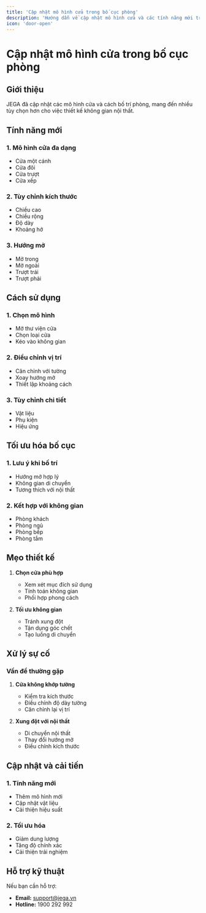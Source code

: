 ```yaml
---
title: 'Cập nhật mô hình cửa trong bố cục phòng'
description: 'Hướng dẫn về cập nhật mô hình cửa và các tính năng mới trong bố cục phòng JEGA'
icon: 'door-open'
---
```


# Cập nhật mô hình cửa trong bố cục phòng

## Giới thiệu

JEGA đã cập nhật các mô hình cửa và cách bố trí phòng, mang đến nhiều tùy chọn hơn cho việc thiết kế không gian nội thất.

## Tính năng mới

### 1. Mô hình cửa đa dạng
- Cửa một cánh
- Cửa đôi
- Cửa trượt
- Cửa xếp

### 2. Tùy chỉnh kích thước
- Chiều cao
- Chiều rộng
- Độ dày
- Khoảng hở

### 3. Hướng mở
- Mở trong
- Mở ngoài
- Trượt trái
- Trượt phải

## Cách sử dụng

### 1. Chọn mô hình
- Mở thư viện cửa
- Chọn loại cửa
- Kéo vào không gian

### 2. Điều chỉnh vị trí
- Căn chỉnh với tường
- Xoay hướng mở
- Thiết lập khoảng cách

### 3. Tùy chỉnh chi tiết
- Vật liệu
- Phụ kiện
- Hiệu ứng

## Tối ưu hóa bố cục

### 1. Lưu ý khi bố trí
- Hướng mở hợp lý
- Không gian di chuyển
- Tương thích với nội thất

### 2. Kết hợp với không gian
- Phòng khách
- Phòng ngủ
- Phòng bếp
- Phòng tắm

## Mẹo thiết kế

1. **Chọn cửa phù hợp**
   - Xem xét mục đích sử dụng
   - Tính toán không gian
   - Phối hợp phong cách

2. **Tối ưu không gian**
   - Tránh xung đột
   - Tận dụng góc chết
   - Tạo luồng di chuyển

## Xử lý sự cố

### Vấn đề thường gặp
1. **Cửa không khớp tường**
   - Kiểm tra kích thước
   - Điều chỉnh độ dày tường
   - Căn chỉnh lại vị trí

2. **Xung đột với nội thất**
   - Di chuyển nội thất
   - Thay đổi hướng mở
   - Điều chỉnh kích thước

## Cập nhật và cải tiến

### 1. Tính năng mới
- Thêm mô hình mới
- Cập nhật vật liệu
- Cải thiện hiệu suất

### 2. Tối ưu hóa
- Giảm dung lượng
- Tăng độ chính xác
- Cải thiện trải nghiệm

## Hỗ trợ kỹ thuật

Nếu bạn cần hỗ trợ:
- **Email:** support@jega.vn
- **Hotline:** 1900 292 992

